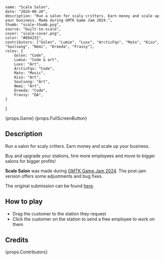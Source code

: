     name: "Scale Salon",
    date: "2024-08-20",
    description: "Run a salon for scaly critters. Earn money and scale up your business. Made during GMTK Game Jam 2024.",
    thumb: "scale-thumb.png",
    source: "built-to-scale",
    cover: "scale-cover.png",
    color: "#E04231",
    contributors: ["Golen", "Lumie", "Luxx", "ArcticFqx", "Mato", "Kiso", "Soulsong", "Nemi", "Dreeda", "Frassy"],
    roles: {
        Golen: "Code",
        Lumie: "Code & art",
        Luxx: "Art",
        ArcticFqx: "Code",
        Mato: "Music",
        Kiso: "Art",
        Soulsong: "Art",
        Nemi: "Art",
        Dreeda: "Code",
        Frassy: "QA",
    }
}

{props.Game}
{props.FullScreenButton}

## Description
Run a salon for scaly critters. Earn money and scale up your business.

Buy and upgrade your stations, hire more employees and move to bigger salons for bigger profits!

**Scale Salon** was made during [GMTK Game Jam 2024](https://itch.io/jam/gmtk-2024). The post-jam version offers some adjustments and bug fixes.

The original submission can be found [here](https://itch.io/jam/gmtk-2024/rate/2901916).

## How to play

* Drag the customer to the station they request
* Click the customer on the station to send a free employee to work on them

## Credits

{props.Contributors}